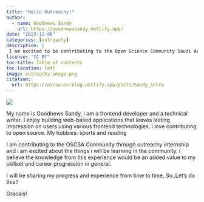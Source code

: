 ```yaml
---
title: "Hello Outreachy!"
author:
  - name: Goodnews Sandy 
    url: https://goodnewssandy.netlify.app/
date: "2022-12-06"
categories: [outreachy]
description: |
 I am excited to be contributing to the Open Science Community Saudi Arabia (OSCSA) as an outreachy intern. I will be sharing a brief intro about me.
license: "CC BY"
toc-title: Table of contents
toc-location: left
image: outreachy-image.png
citation:
  url: https://oscsa-en-blog.netlify.app/posts/Sandy_intro
---
```

::: column-page
![](outreachy-image.png){fig-align="center"}
:::
 My name is Goodnews Sandy, i am a frontend developer and a technical writer.  I enjoy building web-based applications that leaves lasting impression on users using various frontend technologies.  i love contributing to open source. My hobbies: sports and reading 

I am contributing to the OSCSA Community through outreachy internship  and  i am excited about the things i will be learning in the community. i believe the knowledge from this experience would be an added value to my skillset and career progression in general.

I will be sharing my progress and experience from time to time, So..Let's do this!!

Gracais!
